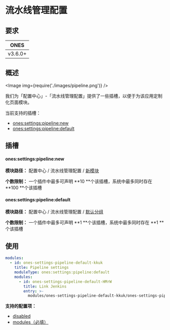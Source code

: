 
# 流水线管理配置

## 要求

|  ONES   |
| :-----: |
| v3.6.0+ |

## 概述

<Image img={require('./images/pipeline.png')} />

我们为「配置中心」-「流水线管理配置」提供了一些插槽，以便于为该应用定制化页面模块。

当前支持的插槽：

- [ones:settings:pipeline:new](#onessettingspipelinenew)
- [ones:settings:pipeline:default](#onessettingspipelinedefault)

## 插槽

#### ones:settings:pipeline:new

**模块路径：** 配置中心 / 流水线管理配置 / [新模块](../index.mdx#slot-hierarchy)

**个数限制：** 一个插件中最多可声明 **10 **个该插槽，系统中最多同时存在 **100 **个该插槽

#### ones:settings:pipeline:default

**模块路径：** 配置中心 / 流水线管理配置 / [默认分组](../index.mdx#slot-hierarchy)

**个数限制：** 一个插件中最多可声明 **1 **个该插槽，系统中最多同时存在 **1 **个该插槽

## 使用

```yaml
modules:
  - id: ones-settings-pipeline-default-kkuk
    title: Pipeline settings
    moduleType: ones:settings:pipeline:default
    modules:
      - id: ones-settings-pipeline-default-HMrW
        title: Link Jenkins
        entry: >-
          modules/ones-settings-pipeline-default-kkuk/ones-settings-pipeline-default-HMrW/index.html
```

**支持的配置项：**

- [disabled](../../../../../reference/config/plugin.yaml#disabled)
- [modules（必填）](../../../../../reference/config/plugin.yaml#subModule)
